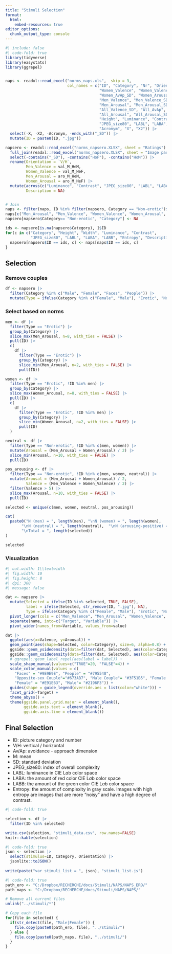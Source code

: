 ```yaml
---
title: "Stimuli Selection"
format:
  html:
    embed-resources: true
editor_options: 
  chunk_output_type: console
---
```




```r
#| include: false
#| code-fold: true
library(tidyverse)
library(easystats)
library(ggrepel)


naps <- readxl::read_excel("norms_naps.xls",  skip = 3,
                           col_names = c("ID", "Category", "Nr", "Orientation", "Description",
                                         "Women_Valence", "Women_Valence_SD", "Women_AvAp",
                                         "Women_AvAp_SD", "Women_Arousal", "Women_Arousal_SD",
                                         "Men_Valence", "Men_Valence_SD", "Men_AvAp", "Men_AvAp_SD",
                                         "Men_Arousal", "Men_Arousal_SD", "All_Valence",
                                         "All_Valence_SD", "All_AvAp", "All_AvAp_SD",
                                         "All_Arousal", "All_Arousal_SD", "Width",
                                         "Height", "Luminance", "Contrast",
                                         "JPEG_size80", "LABL", "LABA", "LABB", "Entropy",
                                         "Acronym", "X", "X2")) |>
  select(-X, -X2, -Acronym, -ends_with("_SD")) |>
  mutate(ID = paste0(ID, ".jpg"))

napsero <- readxl::read_excel("norms_napsero.XLSX", sheet = "Ratings") |>
  full_join(readxl::read_excel("norms_napsero.XLSX", sheet = "Image parameters"), by = join_by("ID", "Category")) |>
  select(-contains("_SD"), -contains("HoF"), -contains("HoM")) |>
  rename(Orientation = `V/H`,
         Men_Valence = val_M_HeM,
         Women_Valence = val_M_HeF,
         Men_Arousal = aro_M_HeM,
         Women_Arousal = aro_M_HeF) |>
  mutate(across(c("Luminance", "Contrast", "JPEG_size80", "LABL", "LABA", "LABB", "Entropy"), as.numeric),
         Description = NA)


# Join
naps <- filter(naps, ID %in% filter(napsero, Category == "Non-erotic")$ID)
naps[c("Men_Arousal", "Men_Valence", "Women_Valence", "Women_Arousal", "Nr", "Orientation")] <- NA
napsero[napsero$Category== "Non-erotic", "Category"] <- NA

ids <- napsero[is.na(napsero$Category), ]$ID
for(c in c("Category", "Height", "Width", "Luminance", "Contrast",
           "JPEG_size80", "LABL", "LABA", "LABB", "Entropy", "Description")) {
  napsero[napsero$ID == ids, c] <- naps[naps$ID == ids, c]
}

```


## Selection

### Remove couples

```r
df <- napsero |>
  filter(Category %in% c("Male", "Female", "Faces", "People")) |>
  mutate(Type = ifelse(Category %in% c("Female", "Male"), "Erotic", "Non-erotic"))
```

### Select based on norms
```r
men <- df |>
  filter(Type == "Erotic") |>
  group_by(Category) |>
  slice_max(Men_Arousal, n=8, with_ties = FALSE) |>
  pull(ID) |> 
  c(
    df |>
      filter(Type == "Erotic") |>
      group_by(Category) |>
      slice_min(Men_Arousal, n=2, with_ties = FALSE) |>
      pull(ID))

women <- df |>
  filter(Type == "Erotic", !ID %in% men) |>
  group_by(Category) |>
  slice_max(Women_Arousal, n=8, with_ties = FALSE) |>
  pull(ID) |> 
  c(
    df |>
      filter(Type == "Erotic", !ID %in% men) |>
      group_by(Category) |>
      slice_min(Women_Arousal, n=2, with_ties = FALSE) |>
      pull(ID)
  )

neutral <- df |>
  filter(Type == "Non-erotic", !ID %in% c(men, women)) |>
  mutate(Arousal = (Men_Arousal + Women_Arousal) / 2) |>
  slice_min(Arousal, n=10, with_ties = FALSE) |>
  pull(ID)

pos_arousing <- df |>
  filter(Type == "Non-erotic", !ID %in% c(men, women, neutral)) |>
  mutate(Arousal = (Men_Arousal + Women_Arousal) / 2,
         Valence = (Men_Valence + Women_Valence) / 2) |>
  filter(Valence > 5) |>
  slice_max(Arousal, n=10, with_ties = FALSE) |>
  pull(ID)

selected <- unique(c(men, women, neutral, pos_arousing))

cat(
  paste0("N (men) = ", length(men), "\nN (women) = ", length(women),
       "\nN (neutral) = ", length(neutral),  "\nN (arousing-positive) = ", length(pos_arousing),
       "\nTotal = ", length(selected))
)
```

```r
selected
```

### Visualization


```r
#| out.width: 1\\textwidth
#| fig.width: 10
#| fig.height: 8
#| dpi: 300
#| message: false

dat <- napsero |>
  mutate(Selected = ifelse(ID %in% selected, TRUE, FALSE),
         label = ifelse(Selected, str_remove(ID, ".jpg"), NA),
         Type = ifelse(Category %in% c("Female", "Male"), "Erotic", "Non-erotic")) |>
  pivot_longer(cols = c("Men_Valence", "Men_Arousal", "Women_Valence", "Women_Arousal")) |>
  separate(name, into=c("Target", "Variable")) |>
  pivot_wider(names_from=Variable, values_from=value)

dat |>
  ggplot(aes(x=Valence, y=Arousal)) +
  geom_point(aes(shape=Selected, color=Category), size=6, alpha=0.8) +
  ggside::geom_ysidedensity(data=filter(dat, Selected), aes(color=Category), key_glyph = draw_key_blank) +
  ggside::geom_xsidedensity(data=filter(dat, Selected), aes(color=Category), key_glyph = draw_key_blank) +
  # ggrepel::geom_label_repel(aes(label = label)) +
  scale_shape_manual(values=c("TRUE"=20, "FALSE"=4)) +
  scale_color_manual(values = c(
    "Faces" = "#9E9E9E", "People" = "#795548",
    "Opposite-sex Couple"="#673AB7", "Male Couple"= "#3F51B5", "Female Couple" = "#9C27B0",
    "Female" = "#E91E63", "Male"= "#2196F3")) +
  guides(shape = guide_legend(override.aes = list(color="white"))) +
  facet_grid(~Target) +
  theme_abyss() +
  theme(ggside.panel.grid.major = element_blank(), 
        ggside.axis.text = element_blank(),
        ggside.axis.line = element_blank())


```

## Final Selection

- ID: picture category and number
- V/H: vertical / horizontal
- Av/Ap: avoidance - approach dimension
- M: mean
- SD: standard deviation
- JPEG_size80: index of overall complexity
- LABL: luminance in CIE L*a*b color space
- LABA: the amount of red color CIE L*a*b color space
- LABB: the amount of the green color CIE L*a*b color space
- Entropy: the amount of complexity in gray scale. Images with high entropy are images that are more "noisy" and have a high degree of contrast.

```r
#| code-fold: true

selection <- df |> 
  filter(ID %in% selected)

write.csv(selection, "stimuli_data.csv", row.names=FALSE)
knitr::kable(selection)
```

```r
#| code-fold: true
json <- selection |> 
  select(stimulus=ID, Category, Orientation) |> 
  jsonlite::toJSON()
  
write(paste("var stimuli_list = ", json), "stimuli_list.js")
```

```r
#| code-fold: true
path_ero <- "C:/Dropbox/RECHERCHE/docs/Stimuli/NAPS/NAPS_ERO/"
path_naps <- "C:/Dropbox/RECHERCHE/docs/Stimuli/NAPS/NAPS/"

# Remove all current files
unlink("../stimuli/*")

# Copy each file
for(file in selected) {
  if(str_detect(file, "Male|Female")) {
    file.copy(paste0(path_ero, file), "../stimuli/")
  } else {
    file.copy(paste0(path_naps, file), "../stimuli/")
  }
}
```
